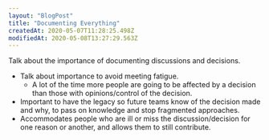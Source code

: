 ```yaml
---
layout: "BlogPost"
title: "Documenting Everything"
createdAt: 2020-05-07T11:28:25.498Z
modifiedAt: 2020-05-08T13:27:29.563Z
---
```


Talk about the importance of documenting discussions and decisions.

- Talk about importance to avoid meeting fatigue.
  - A lot of the time more people are going to be affected by a decision than those with opinions/control of the decision.
- Important to have the legacy so future teams know of the decision made and why, to pass on knowledge and stop fragmented approaches.
- Accommodates people who are ill or miss the discussion/decision for one reason or another, and allows them to still contribute.
